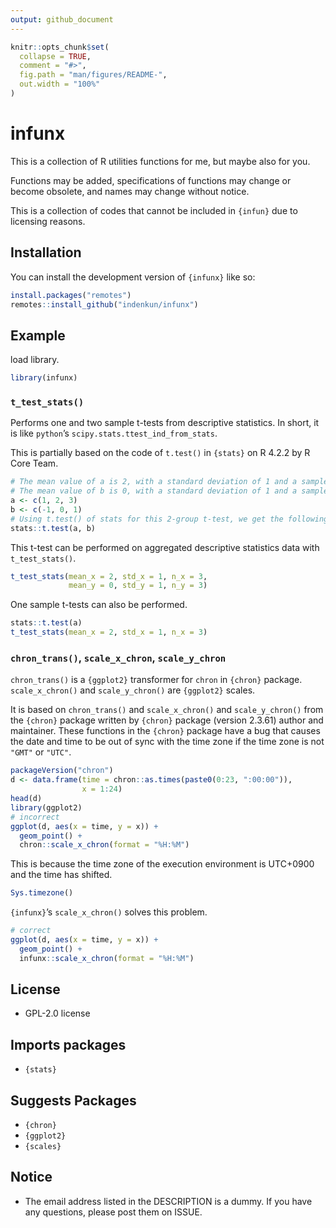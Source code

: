 ```yaml
---
output: github_document
---
```


<!-- README.md is generated from README.Rmd. Please edit that file -->

```r
knitr::opts_chunk$set(
  collapse = TRUE,
  comment = "#>",
  fig.path = "man/figures/README-",
  out.width = "100%"
)
```

# infunx

<!-- badges: start -->
<!-- badges: end -->

This is a collection of R utilities functions for me, but maybe also for you.

Functions may be added, specifications of functions may change or become obsolete, and names may change without notice.

This is a collection of codes that cannot be included in `{infun}` due to licensing reasons.

## Installation

You can install the development version of `{infunx}` like so:

``` r
install.packages("remotes")
remotes::install_github("indenkun/infunx")
```

## Example

load library.

```r
library(infunx)
```

### `t_test_stats()`

Performs one and two sample t-tests from descriptive statistics.
In short, it is like `python`'s `scipy.stats.ttest_ind_from_stats`.

This is partially based on the code of `t.test()` in `{stats}` on R 4.2.2 by R Core Team.

```r
# The mean value of a is 2, with a standard deviation of 1 and a sample size of 3.
# The mean value of b is 0, with a standard deviation of 1 and a sample size of 3.
a <- c(1, 2, 3)
b <- c(-1, 0, 1)
# Using t.test() of stats for this 2-group t-test, we get the following.
stats::t.test(a, b)
```

This t-test can be performed on aggregated descriptive statistics data with `t_test_stats()`.

```r
t_test_stats(mean_x = 2, std_x = 1, n_x = 3,
             mean_y = 0, std_y = 1, n_y = 3)
```

One sample t-tests can also be performed.

```r
stats::t.test(a)
t_test_stats(mean_x = 2, std_x = 1, n_x = 3)
```

### `chron_trans()`, `scale_x_chron`, `scale_y_chron`

`chron_trans()` is a `{ggplot2}` transformer for `chron` in `{chron}` package. `scale_x_chron()` and `scale_y_chron()` are `{ggplot2}` scales.

It is based on `chron_trans()` and `scale_x_chron()` and `scale_y_chron()` from the `{chron}` package written by `{chron}` package (version 2.3.61) author and maintainer. These functions in the `{chron}` package have a bug that causes the date and time to be out of sync with the time zone if the time zone is not `"GMT"` or `"UTC"`.

```r
packageVersion("chron")
d <- data.frame(time = chron::as.times(paste0(0:23, ":00:00")), 
                x = 1:24)
head(d)
library(ggplot2)
# incorrect
ggplot(d, aes(x = time, y = x)) +
  geom_point() +
  chron::scale_x_chron(format = "%H:%M")
```

This is because the time zone of the execution environment is UTC+0900 and the time has shifted. 

```r
Sys.timezone()
```

`{infunx}`'s `scale_x_chron()` solves this problem.

```r
# correct
ggplot(d, aes(x = time, y = x)) +
  geom_point() +
  infunx::scale_x_chron(format = "%H:%M")
```

## License

* GPL-2.0 license

## Imports packages

* `{stats}`

## Suggests Packages 
* `{chron}`
* `{ggplot2}`
* `{scales}`

## Notice

* The email address listed in the DESCRIPTION is a dummy. If you have any questions, please post them on ISSUE.
